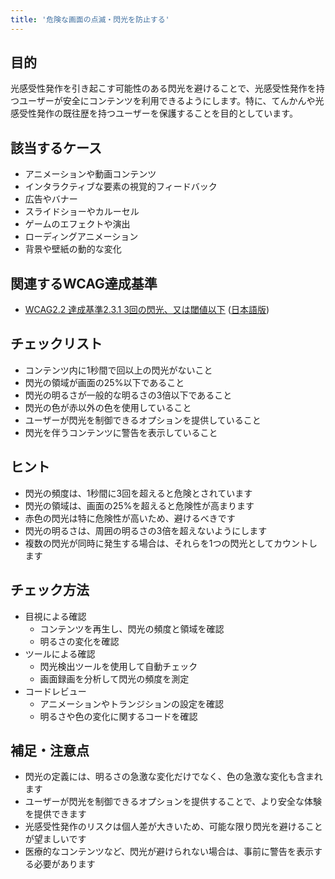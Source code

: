 ```yaml
---
title: '危険な画面の点滅・閃光を防止する'
---
```


## 目的

光感受性発作を引き起こす可能性のある閃光を避けることで、光感受性発作を持つユーザーが安全にコンテンツを利用できるようにします。特に、てんかんや光感受性発作の既往歴を持つユーザーを保護することを目的としています。

## 該当するケース

- アニメーションや動画コンテンツ
- インタラクティブな要素の視覚的フィードバック
- 広告やバナー
- スライドショーやカルーセル
- ゲームのエフェクトや演出
- ローディングアニメーション
- 背景や壁紙の動的な変化

## 関連するWCAG達成基準

- [WCAG2.2 達成基準2.3.1 3回の閃光、又は閾値以下](https://www.w3.org/WAI/WCAG22/Understanding/three-flashes-or-below-threshold) ([日本語版](https://waic.jp/translations/WCAG21/Understanding/three-flashes-or-below-threshold))

## チェックリスト

- コンテンツ内に1秒間で回以上の閃光がないこと
- 閃光の領域が画面の25%以下であること
- 閃光の明るさが一般的な明るさの3倍以下であること
- 閃光の色が赤以外の色を使用していること
- ユーザーが閃光を制御できるオプションを提供していること
- 閃光を伴うコンテンツに警告を表示していること

## ヒント

- 閃光の頻度は、1秒間に3回を超えると危険とされています
- 閃光の領域は、画面の25%を超えると危険性が高まります
- 赤色の閃光は特に危険性が高いため、避けるべきです
- 閃光の明るさは、周囲の明るさの3倍を超えないようにします
- 複数の閃光が同時に発生する場合は、それらを1つの閃光としてカウントします

## チェック方法

- 目視による確認
  - コンテンツを再生し、閃光の頻度と領域を確認
  - 明るさの変化を確認
- ツールによる確認
  - 閃光検出ツールを使用して自動チェック
  - 画面録画を分析して閃光の頻度を測定
- コードレビュー
  - アニメーションやトランジションの設定を確認
  - 明るさや色の変化に関するコードを確認

## 補足・注意点

- 閃光の定義には、明るさの急激な変化だけでなく、色の急激な変化も含まれます
- ユーザーが閃光を制御できるオプションを提供することで、より安全な体験を提供できます
- 光感受性発作のリスクは個人差が大きいため、可能な限り閃光を避けることが望ましいです
- 医療的なコンテンツなど、閃光が避けられない場合は、事前に警告を表示する必要があります 